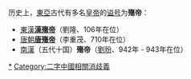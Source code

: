 历史上，[[東亞|東亞]]古代有多名[[皇帝|皇帝]]的[[谥号|谥号]]为'''殤帝'''：
* [[東漢|東漢]]'''[[漢殤帝|漢殤帝]]'''（劉隆、106年在位）
* [[唐朝|唐朝]]'''[[唐殤帝|唐殤帝]]'''（李重茂、710年在位）
* [[南漢|南漢]]（五代十国）'''殤帝'''（[[劉玢|劉玢]]、942年 - 943年在位）

{{disambig}}

[[Category:諡殤|*]]
[[Category:二字中國相關消歧義|Category:二字中國相關消歧義]]